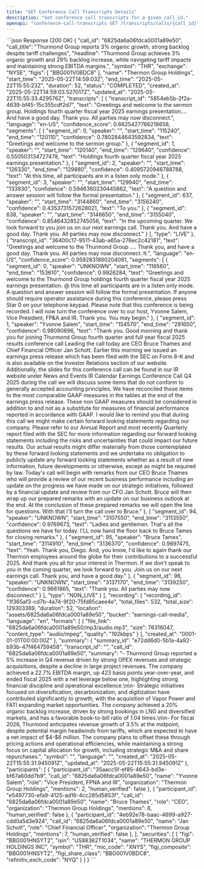 ```yaml
---
title: "GET Conference Call Transcripts Details"
description: "Get conference call transcripts for a given call_id."
openapi: "conference-call-transcripts GET /transcripts/calls/{call_id}"
---
```


<ResponseExample>
```json Response (200 OK)
{
    "call_id": "6825da6a06fdca0001a89e50",
    "call_title": "Thurmond Group reports 3% organic growth, strong backlog despite tariff challenges",
    "headline": "Thurmond Group achieves 3% organic growth and 29% backlog increase, while navigating tariff impacts and maintaining strong EBITDA margins.",
    "symbol": "THR",
    "exchange": "NYSE",
    "figis": [
        "BBG001V0BDC8"
    ],
    "name": "Thermon Group Holdings",
    "start_time": "2025-05-22T14:59:03Z",
    "end_time": "2025-05-22T15:55:23Z",
    "duration": 52,
    "status": "COMPLETED",
    "created_at": "2025-05-22T14:59:03.527017Z",
    "updated_at": "2025-05-22T15:55:33.429576Z",
    "transcripts": [
        {
            "transcript_id": "5854eb5b-2f2a-4639-bf45-15c355cdf2d7",
            "text": "Greetings and welcome to the sermon group. Holdings fourth quarter fiscal year 2025 earnings presentation.... And have a good day. Thank you. All parties may now disconnect.",
            "language": "en-US",
            "confidence_score": 0.6625427766218658,
            "segments": [
                {
                    "segment_id": 0,
                    "speaker": "",
                    "start_time": "115240",
                    "end_time": "120110",
                    "confidence": 0.7802844643592834,
                    "text": "Greetings and welcome to the sermon group."
                },
                {
                    "segment_id": 1,
                    "speaker": "",
                    "start_time": "120140",
                    "end_time": "129640",
                    "confidence": 0.550503134727478,
                    "text": "Holdings fourth quarter fiscal year 2025 earnings presentation."
                },
                {
                    "segment_id": 2,
                    "speaker": "",
                    "start_time": "126330",
                    "end_time": "129880",
                    "confidence": 0.4095720946788788,
                    "text": "At this time, all participants are in a listen only mode."
                },
                {
                    "segment_id": 3,
                    "speaker": "",
                    "start_time": "129940",
                    "end_time": "133930",
                    "confidence": 0.5946360230445862,
                    "text": "A question and answer session will follow the formal presentation."
                },
                {
                    "segment_id": 637,
                    "speaker": "",
                    "start_time": "3144860",
                    "end_time": "3156240",
                    "confidence": 0.4353731572628021,
                    "text": "To you."
                },
                {
                    "segment_id": 638,
                    "speaker": "",
                    "start_time": "3146650",
                    "end_time": "3155040",
                    "confidence": 0.8546432852745056,
                    "text": "In the upcoming quarter. We look forward to you join us on our next earnings call. Thank you. And have a good day. Thank you. All parties may now disconnect."
                }
            ],
            "type": "LIVE"
        },
        {
            "transcript_id": "36400c17-9511-43ab-a65a-276ec2c42181",
            "text": "Greetings and welcome to the Thurmond Group .... Thank you, and have a good day. Thank you. All parties may now disconnect. It.",
            "language": "en-US",
            "confidence_score": 0.9592831860204081,
            "segments": [
                {
                    "segment_id": 0,
                    "speaker": "UNKNOWN",
                    "start_time": "116560",
                    "end_time": "153610",
                    "confidence": 0.9826284,
                    "text": "Greetings and welcome to the Thurmond Group holdings fourth quarter fiscal year 2025 earnings presentation. @ this time all participants are in a listen only mode. A question and answer session will follow the formal presentation. If anyone should require operator assistance during this conference, please press Star 0 on your telephone keypad. Please note that this conference is being recorded. I will now turn the conference over to our host, Yvonne Salem, Vice President, FP&A and IR. Thank you. You may begin."
                },
                {
                    "segment_id": 1,
                    "speaker": "Yvonne Salem",
                    "start_time": "154570",
                    "end_time": "291650",
                    "confidence": 0.98090696,
                    "text": "Thank you. Good morning and thank you for joining Thurmond Group fourth quarter and full year fiscal 2025 results conference call Leading the call today are CEO Bruce Thames and Chief Financial Officer Jan Schott. Earlier this morning we issued an earnings press release which has been filed with the SEC on Form 8-K and is also available on the Investor Relations section of our website. Additionally, the slides for this conference call can be found in our IR website under News and Events IR Calendar Earnings Conference Call Q4 2025 during the call we will discuss some items that do not conform to generally accepted accounting principles. We have reconciled those items to the most comparable GAAP measures in the tables at the end of the earnings press release. These non GAAP measures should be considered in addition to and not as a substitute for measures of financial performance reported in accordance with GAAP. I would like to remind you that during this call we might make certain forward looking statements regarding our company. Please refer to our Annual Report and most recently Quarterly report filed with the SEC for more information regarding our forward looking statements including the risks and uncertainties that could impact our future results. Our actual results might differ materially from those contemplated by these forward looking statements and we undertake no obligation to publicly update any forward looking statements whether as a result of new information, future developments or otherwise, except as might be required by law. Today's call will begin with remarks from our CEO Bruce Thames who will provide a review of our recent business performance including an update on the progress we have made on our strategic initiatives, followed by a financial update and review from our CFO Jan Schott. Bruce will then wrap up our prepared remarks with an update on our business outlook at the end. At the conclusion of these prepared remarks we will open the line for questions. With that I'll turn the call over to Bruce."
                },
                {
                    "segment_id": 94,
                    "speaker": "UNKNOWN",
                    "start_time": "3107550",
                    "end_time": "3113550",
                    "confidence": 0.9769673,
                    "text": "Ladies and gentlemen. That's all the questions we have for today. I'LL now hand the floor back to Bruce Tames for closing remarks."
                },
                {
                    "segment_id": 95,
                    "speaker": "Bruce Tames",
                    "start_time": "3114910",
                    "end_time": "3136370",
                    "confidence": 0.9697475,
                    "text": "Yeah. Thank you, Diego. And, you know, I'd like to again thank our Thermon employees around the globe for their contributions to a successful 2025. And thank you all for your interest in Thermon. If we don't speak to you in the coming quarter, we look forward to you. Join us on our next earnings call. Thank you, and have a good day."
                },
                {
                    "segment_id": 96,
                    "speaker": "UNKNOWN",
                    "start_time": "3137170",
                    "end_time": "3139250",
                    "confidence": 0.9661865,
                    "text": "Thank you. All parties may now disconnect."
                }
            ],
            "type": "NON_LIVE"
        }
    ],
    "recording": {
        "recording_id": "1f365af3-cd7b-4a74-9f20-75fd85caee4e",
        "total_files": 532,
        "total_size": 129303369,
        "duration": 52,
        "location": "assets/6825da6a06fdca0001a89e50",
        "bucket": "earnings-call-media",
        "language": "en",
        "formats": [
            {
                "file_link": "6825da6a06fdca0001a89e50/mp3/audio.mp3",
                "size": 76316047,
                "content_type": "audio/mpeg",
                "quality": "192kbps"
            }
        ],
        "created_at": "0001-01-01T00:00:00Z"
    },
    "summary": {
        "summary_id": "e72dd6d0-5b1a-4a92-b93b-47f464759458",
        "transcript_id": "",
        "call_id": "6825da6a06fdca0001a89e50",
        "summary": "- Thurmond Group reported a 5% increase in Q4 revenue driven by strong OPEX revenues and strategic acquisitions, despite a decline in large project revenues. The company achieved a 22.7% EBITDA margin, up 423 basis points year-over-year, and ended fiscal 2025 with a net leverage below one, highlighting strong financial discipline and operational excellence.\n\n- Strategic initiatives focused on diversification, decarbonization, and digitization have contributed significantly to growth, with the acquisition of Vapor Power and FATI expanding market opportunities. The company achieved a 20% organic backlog increase, driven by strong bookings in LNG and diversified markets, and has a favorable book-to-bill ratio of 1.04 times.\n\n- For fiscal 2026, Thurmond anticipates revenue growth of 3.5% at the midpoint, despite potential margin headwinds from tariffs, which are expected to have a net impact of $4-$6 million. The company plans to offset these through pricing actions and operational efficiencies, while maintaining a strong focus on capital allocation for growth, including strategic M&A and share repurchases.",
        "symbol": "",
        "language": "",
        "created_at": "2025-05-22T15:55:31.945091Z",
        "updated_at": "2025-05-22T15:55:31.945091Z"
    },
    "participants": [
        {
            "participant_id": "35aacc5f-ef85-4643-bd3e-bf67a60dd7b9",
            "call_id": "6825da6a06fdca0001a89e50",
            "name": "Yvonne Salem",
            "role": "Vice President, FPNA and IR",
            "organization": "Thermon Group Holdings",
            "mentions": 2,
            "human_verified": false
        },
        {
            "participant_id": "e5497730-efa9-4125-ad16-4cc285d5853f",
            "call_id": "6825da6a06fdca0001a89e50",
            "name": "Bruce Thames",
            "role": "CEO",
            "organization": "Thermon Group Holdings",
            "mentions": 8,
            "human_verified": false
        },
        {
            "participant_id": "4eb92e78-baac-4699-a927-cdd0a5d3e924",
            "call_id": "6825da6a06fdca0001a89e50",
            "name": "Jan Schott",
            "role": "Chief Financial Officer",
            "organization": "Thermon Group Holdings",
            "mentions": 7,
            "human_verified": false
        },
    ],
    "securities": [
        {
            "figi": "BBG001HNSYT2",
            "isin": "US88362T1034",
            "name": "THERMON GROUP HOLDINGS INC",
            "symbol": "THR",
            "mic_code": "XNYS",
            "figi_composite": "BBG001HNSYT2",
            "figi_share_class": "BBG001V0BDC8",
            "refinitiv_exch_code": "NYQ"
        }
    ]
}
```
</ResponseExample>